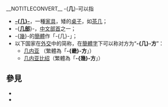 __NOTITLECONVERT__
-{'''几'''}-可以指

*'''[[几_(家具)|-{几}-]]'''，一種[[家具|家具]]，矮的[[桌子|桌子]]，如[[茶几|茶几]]；
*-{'''[[几部|几部]]'''}-，[[中文|中文]][[部首|部首]]之一；
*-{[[幾|幾]]}-的[[簡體字|簡體]]作「-{几}-」；
*以下国家在[[外交|外交]]中的简称，在[[簡體字|簡體字]]下可以称对方为“'''-{几}-方'''”：
**[[几内亚|几内亚]] （繁體為「'''-{畿}-方'''」）
**[[几内亚比绍|几内亚比绍]]（繁體為「'''-{幾}-方'''」）

== 參見 ==
* {{Lookfrom|几}}
* {{Lookfrom|幾}}

{{disambig|K|Cat=一字消歧义}}